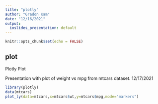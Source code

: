 ```yaml
---
title: "plotly"
author: "Gradon Kam"
date: "12/16/2021"
output: 
  ioslides_presentation: default
---
```


```r
knitr::opts_chunk$set(echo = FALSE)
```

## plot

Plotly Plot

Presentation with plot of weight vs mpg from mtcars dataset.
12/17/2021

```r
library(plotly)
data(mtcars)
plot_ly(data=mtcars,x=mtcars$wt,y=mtcars$mpg,mode="markers")
```

